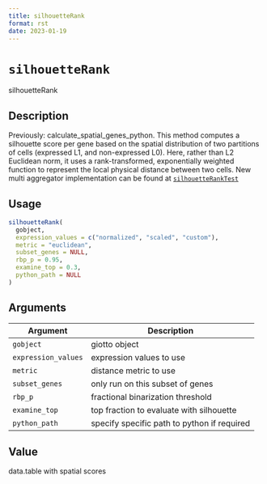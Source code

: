 ```yaml
--- 
title: silhouetteRank 
format: rst 
date: 2023-01-19 
--- 
```

# `silhouetteRank`

silhouetteRank


## Description

Previously: calculate_spatial_genes_python. This method computes a silhouette score per gene based on the
 spatial distribution of two partitions of cells (expressed L1, and non-expressed L0).
 Here, rather than L2 Euclidean norm, it uses a rank-transformed, exponentially weighted
 function to represent the local physical distance between two cells.
 New multi aggregator implementation can be found at [`silhouetteRankTest`](#silhouetteranktest)


## Usage

```r
silhouetteRank(
  gobject,
  expression_values = c("normalized", "scaled", "custom"),
  metric = "euclidean",
  subset_genes = NULL,
  rbp_p = 0.95,
  examine_top = 0.3,
  python_path = NULL
)
```


## Arguments

Argument      |Description
------------- |----------------
`gobject`     |     giotto object
`expression_values`     |     expression values to use
`metric`     |     distance metric to use
`subset_genes`     |     only run on this subset of genes
`rbp_p`     |     fractional binarization threshold
`examine_top`     |     top fraction to evaluate with silhouette
`python_path`     |     specify specific path to python if required


## Value

data.table with spatial scores



